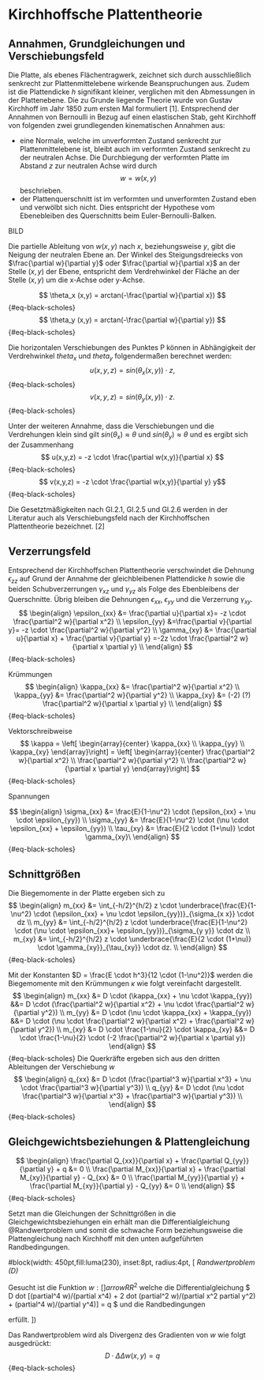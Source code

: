 # Kirchhoffsche Plattentheorie

## Annahmen, Grundgleichungen und Verschiebungsfeld
Die Platte, als ebenes Flächentragwerk, zeichnet sich durch  ausschließlich senkrecht zur Plattenmittelebene wirkende Beanspruchungen aus. Zudem ist die Plattendicke $h$ signifikant kleiner, verglichen mit den Abmessungen in der Plattenebene.
Die zu Grunde liegende Theorie wurde von Gustav Kirchhoff im Jahr 1850 zum ersten Mal formuliert [1]. Entsprechend der Annahmen von Bernoulli in Bezug auf einen elastischen Stab, geht Kirchhoff von folgenden zwei grundlegenden kinematischen Annahmen aus:
\
<!-- #(text(blue)[
- Jede gerade Linie der Platte, welche ursprüngliche senkrecht auf den Grundflächen war, bleibt bei der Form-Änderung gerade und senkrecht auf den Flächen, welche ursprüngliche den Grundflächen parallele Ebenen waren
- Alle Elemente der Mittelfläche (d. h. derjenigen Fläche, welche im natürlichen Zustande der Platte die Ebene ist, die den Grundflächen parallel in der Mitte zwischen diesen liegt) erleiden bei der Form-Änderung keine Dilatation.
]) -->

- eine Normale, welche im unverformten Zustand senkrecht zur Plattenmittelebene ist, bleibt auch im verformten Zustand senkrecht zu der neutralen Achse. Die Durchbiegung der verformten Platte im Abstand $z$ zur neutralen Achse wird durch $$ w = w(x,y) $$ beschrieben.
- der Plattenquerschnitt ist im verformten und unverformten Zustand eben und verwölbt sich nicht. Dies entspricht der Hypothese vom Ebenebleiben des Querschnitts beim Euler-Bernoulli-Balken. 

BILD

Die partielle Ableitung von $w(x,y)$ nach $x$, beziehungsweise $y$, gibt die Neigung der neutralen Ebene an. Der Winkel des Steigungsdreiecks von $\frac{\partial w}{\partial y}$ oder $\frac{\partial w}{\partial x}$ an der Stelle $(x,y)$ der Ebene, entspricht dem Verdrehwinkel der Fläche an der Stelle $(x,y)$ um die x-Achse oder y-Achse.

$$ 
\theta_x (x,y) = arctan(-\frac{\partial w}{\partial x}) 
$$ {#eq-black-scholes}
$$ 
\theta_y (x,y) = arctan(-\frac{\partial w}{\partial y}) 
$$ {#eq-black-scholes}


Die horizontalen Verschiebungen des Punktes P können in Abhängigkeit der Verdrehwinkel $theta_x$ und $theta_y$ folgendermaßen berechnet werden:
$$ 
u(x,y,z)=sin(\theta_x (x,y)) \cdot z , 
$$ {#eq-black-scholes}
$$ 
v(x,y,z)=sin(\theta_y (x,y)) \cdot z . 
$$ {#eq-black-scholes}

Unter der weiteren Annahme, dass die Verschiebungen und die Verdrehungen klein sind gilt $sin(\theta_x) \approx \theta$ und $sin(\theta_y) \approx \theta$ und es ergibt sich der Zusammenhang
$$ 
u(x,y,z) = -z \cdot \frac{\partial w(x,y)}{\partial x} 
$$ {#eq-black-scholes}
$$ 
v(x,y,z) = -z \cdot \frac{\partial w(x,y)}{\partial y} 
y$$ {#eq-black-scholes}

Die Gesetztmäßigkeiten nach Gl.2.1, Gl.2.5 und Gl.2.6 werden in der Literatur auch als Verschiebungsfeld nach der Kirchhoffschen Plattentheorie bezeichnet. [2]

## Verzerrungsfeld
Entsprechend der Kirchhoffschen Plattentheorie verschwindet die Dehnung $\epsilon_{zz}$ auf Grund der Annahme der gleichbleibenen Plattendicke $h$ sowie die beiden Schubverzerrungen $\gamma_{xz}$ und $\gamma_{yz}$ als Folge des Ebenbleibens der Querschnitte. Übrig bleiben die Dehnungen $\epsilon_{xx}$, $\epsilon_{yy}$ und die Verzerrung $\gamma_{xy}$.
$$ 
\begin{align} 
\epsilon_{xx} &= \frac{\partial u}{\partial x}= -z \cdot \frac{\partial^2 w}{\partial x^2} \\
\epsilon_{yy} &=\frac{\partial v}{\partial y}= -z \cdot \frac{\partial^2 w}{\partial y^2} \\
\gamma_{xy}   &= \frac{\partial u}{\partial x} + \frac{\partial v}{\partial y} =-2z \cdot \frac{\partial^2 w}{\partial x \partial y} \\ 
\end{align}
$$ {#eq-black-scholes}

Krümmungen
$$ 
\begin{align}  
\kappa_{xx} &= \frac{\partial^2 w}{\partial x^2} \\
\kappa_{yy} &= \frac{\partial^2 w}{\partial y^2} \\
\kappa_{xy} &= (-2) (?) \frac{\partial^2 w}{\partial x \partial y} \\ 
\end{align}
$$ {#eq-black-scholes}

Vektorschreibweise
$$
\kappa = 
\left[ \begin{array}{center}
\kappa_{xx} \\ 
\kappa_{yy} \\ 
\kappa_{xy} 
\end{array}\right]
= 
\left[ \begin{array}{center}
\frac{\partial^2 w}{\partial x^2} \\
\frac{\partial^2 w}{\partial y^2} \\
\frac{\partial^2 w}{\partial x \partial y} 
\end{array}\right]
$$ {#eq-black-scholes}

Spannungen

$$
\begin{align}
\sigma_{xx} &= \frac{E}{1-\nu^2} \cdot (\epsilon_{xx} + \nu \cdot \epsilon_{yy}) \\
\sigma_{yy} &= \frac{E}{1-\nu^2} \cdot (\nu \cdot \epsilon_{xx} + \epsilon_{yy}) \\
\tau_{xy}   &= \frac{E}{2 \cdot (1+\nu)}  \cdot \gamma_{xy}\ 
\end{align}
$$ {#eq-black-scholes}

## Schnittgrößen
Die Biegemomente in der Platte ergeben sich zu 
$$
\begin{align}
m_{xx} &= \int_{-h/2}^{h/2} z \cdot \underbrace{\frac{E}{1-\nu^2} \cdot (\epsilon_{xx} + \nu \cdot \epsilon_{yy})}_{\sigma_{x x}} \cdot dz \\
m_{yy} &= \int_{-h/2}^{h/2} z \cdot \underbrace{\frac{E}{1-\nu^2} \cdot (\nu \cdot \epsilon_{xx}+ \epsilon_{yy})}_{\sigma_{y y}} \cdot dz \\
m_{xy} &= \int_{-h/2}^{h/2} z \cdot \underbrace{\frac{E}{2 \cdot (1+\nu)} \cdot \gamma_{xy}}_{\tau_{xy}} \cdot dz. \\
\end{align}
$$ {#eq-black-scholes}

Mit der Konstanten $D = \frac{E \cdot h^3}{12 \cdot (1-\nu^2)}$ 
werden die Biegemomente mit den Krümmungen $\kappa$ wie folgt vereinfacht dargestellt.
$$
\begin{align}
m_{xx} &= D \cdot (\kappa_{xx} + \nu \cdot \kappa_{yy}) &&= D \cdot (\frac{\partial^2 w}{\partial x^2} + \nu \cdot \frac{\partial^2 w}{\partial y^2}) \\
m_{yy} &= D \cdot (\nu \cdot \kappa_{xx} + \kappa_{yy}) &&= D \cdot (\nu \cdot \frac{\partial^2 w}{\partial x^2} + \frac{\partial^2 w}{\partial y^2}) \\
m_{xy} &= D \cdot \frac{1-\nu}{2} \cdot \kappa_{xy} &&= D \cdot \frac{1-\nu}{2} \cdot (-2 \frac{\partial^2 w}{\partial x \partial y})
\end{align}
$$ {#eq-black-scholes}
Die Querkräfte ergeben sich aus den dritten Ableitungen der Verschiebung $w$
$$
\begin{align}
q_{xx} &= D \cdot (\frac{\partial^3 w}{\partial x^3} + \nu \cdot \frac{\partial^3 w}{\partial y^3}) \\
q_{yy} &= D \cdot (\nu \cdot \frac{\partial^3 w}{\partial x^3} + \frac{\partial^3 w}{\partial y^3}) \\
\end{align} 
$$ {#eq-black-scholes}
    
## Gleichgewichtsbeziehungen & Plattengleichung

$$     
\begin{align}
\frac{\partial Q_{xx}}{\partial x} + \frac{\partial Q_{yy}}{\partial y} + q &= 0 \\
\frac{\partial M_{xx}}{\partial x} + \frac{\partial M_{xy}}{\partial y} - Q_{xx} &= 0 \\
\frac{\partial M_{yy}}{\partial y} + \frac{\partial M_{xy}}{\partial y} - Q_{yy} &= 0 \\
\end{align}
$$ {#eq-black-scholes}

Setzt man die Gleichungen der Schnittgrößen in die Gleichgewichtsbeziehungen ein erhält man die Differentialgleichung @Randwertproblem und somit die schwache Form beziehungsweise die Plattengleichung nach Kirchhoff mit den unten aufgeführten Randbedingungen.

<!-- Gl. 3.16, Gl. 3.17 in Gl. 3.15 einsetzen,
Die Krümmungen aus den Gleichungen in (3.9) in die vereinfachten Biegemomenten (Gl. 3.14) einsetzen. Die sich daraus ergebenen Gleichungen in (Gl. 3.15) einsetzen.
Daraus ergibt sich: -->

  #block(width: 450pt,fill:luma(230), inset:8pt, radius:4pt,
  [
  *Randwertproblem (D)* \

  Gesucht ist die Funktion $w:[] arrow RR^2$ welche die Differentialgleichung
  $ D dot [(partial^4 w)/(partial x^4) + 2 dot (partial^2 w)/(partial x^2 partial y^2) + (partial^4 w)/(partial y^4)] = q $ <Randwertproblem>
  und die Randbedingungen

  erfüllt.
  ])

Das Randwertproblem wird als Divergenz des Gradienten von $w$ wie folgt ausgedrückt:
$$ D \cdot \Delta \Delta w(x,y) = q $$ {#eq-black-scholes}
